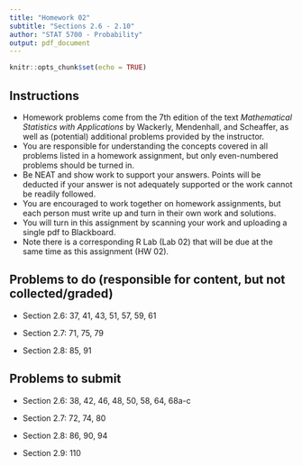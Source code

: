 ```yaml
---
title: "Homework 02"
subtitle: "Sections 2.6 - 2.10"
author: "STAT 5700 - Probability"
output: pdf_document
---
```


```r
knitr::opts_chunk$set(echo = TRUE)
```

## Instructions

- Homework problems come from the 7th edition of the text *Mathematical Statistics with Applications* by Wackerly, Mendenhall, and Scheaffer, as well as (potential) additional problems provided by the instructor.
- You are responsible for understanding the concepts covered in all problems listed in a homework assignment, but only even-numbered problems should be turned in. 
- Be NEAT and show work to support your answers. Points will be deducted if your answer is not adequately supported or the work cannot be readily followed. 
- You are encouraged to work together on homework assignments, but each person must write up and turn in their own work and solutions. 
- You will turn in this assignment by scanning your work and uploading a single pdf to Blackboard. 
- Note there is a corresponding R Lab (Lab 02) that will be due at the same time as this assignment (HW 02). 

## Problems to do (responsible for content, but not collected/graded)

+ Section 2.6: 37, 41, 43, 51, 57, 59, 61

+ Section 2.7: 71, 75, 79

+ Section 2.8: 85, 91

<!-- + Section 2.10: 125, 133, 137 -->

## Problems to submit

+ Section 2.6: 38, 42, 46, 48, 50, 58, 64, 68a-c

+ Section 2.7: 72, 74, 80 

+ Section 2.8: 86, 90, 94

+ Section 2.9: 110

<!-- + Section 2.10: 124 -->


